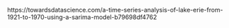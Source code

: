https://towardsdatascience.com/a-time-series-analysis-of-lake-erie-from-1921-to-1970-using-a-sarima-model-b79698df4762
